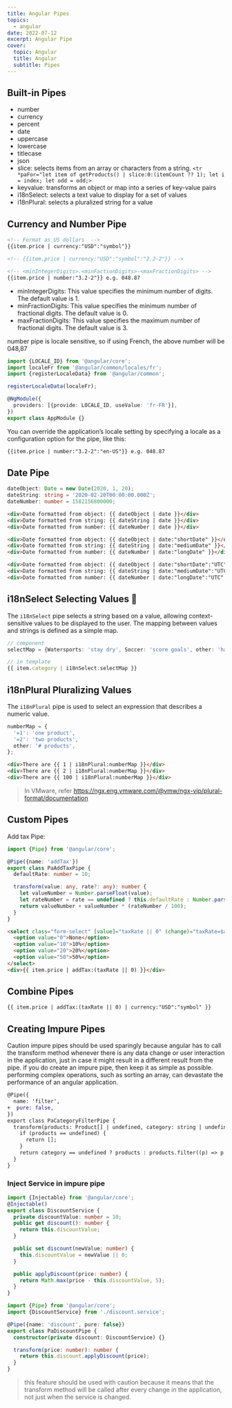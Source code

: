 ```yaml
---
title: Angular Pipes
topics:
  - angular
date: 2022-07-12
excerpt: Angular Pipe
cover:
  topic: Angular
  title: Angular
  subtitle: Pipes
---
```


## Built-in Pipes

- number
- currency
- percent
- date
- uppercase
- lowercase
- titlecase
- json
- slice: selects items from an array or characters from a string.
  `<tr *paFor="let item of getProducts() | slice:0:(itemCount ?? 1); let i = index; let odd = odd;>`
- keyvalue: transforms an object or map into a series of key-value pairs
- i18nSelect: selects a text value to display for a set of values
- i18nPlural: selects a pluralized string for a value

## Currency and Number Pipe

```html
<!-- Format as US dollars  -->
{{item.price | currency:"USD":"symbol"}}

<!-- {{item.price | currency:"USD":"symbol":"2.2-2"}} -->

<!-- <minIntegerDigits>.<minFactionDigits>-<maxFractionDigits> -->
{{item.price | number:"3.2-2"}} e.g. 048.87
```

- minIntegerDigits: This value specifies the minimum number of digits. The default value is 1.
- minFractionDigits: This value specifies the minimum number of fractional digits. The default value is 0.
- maxFractionDigits: This value specifies the maximum number of fractional digits. The default value is 3.

number pipe is locale sensitive, so if using French, the above number will be 048,87

```ts
import {LOCALE_ID} from '@angular/core';
import localeFr from '@angular/common/locales/fr';
import {registerLocaleData} from '@angular/common';

registerLocaleData(localeFr);

@NgModule({
  providers: [{provide: LOCALE_ID, useValue: 'fr-FR'}],
})
export class AppModule {}
```

You can override the application’s locale setting by specifying a locale as a configuration option for the pipe, like
this:

```html
{{item.price | number:"3.2-2":"en-US"}} e.g. 048.87
```

## Date Pipe

```ts
dateObject: Date = new Date(2020, 1, 20);
dateString: string = '2020-02-20T00:00:00.000Z';
dateNumber: number = 1582156800000;
```

```html
<div>Date formatted from object: {{ dateObject | date }}</div>
<div>Date formatted from string: {{ dateString | date }}</div>
<div>Date formatted from number: {{ dateNumber | date }}</div>
```

<Table
  columns={['Name', 'Description']}
  data={[
    [
      'short',
      'equivalent to the component string M/d/yy, h:mm a. It presents the date in a concise format, including the time component.',
    ],
    [
      'medium',
      'equivalent to the component string MMM d, y, h:mm:ss a. It presents the date as a more expansive format, including the time component.',
    ],
    [
      'shortDate',
      'equivalent to the component string M/d/yy. It presents the date in a concise format and excludes the time component.',
    ],
    [
      'mediumDate',
      'equivalent to the component string MMM d, y. It presents the date in a more expansive format and excludes the time component.',
    ],
    ['longDate', 'equivalent to the component string MMMM d, y. It presents the date and excludes the time component.'],
    [
      'fullDate',
      'equivalent to the component string EEEE, MMMM d, y. It presents the date fully and excludes the date format.',
    ],
    ['shortTime', 'equivalent to the component string h:mm a.'],
    ['mediumTime', 'equivalent to the component string h:mm:ss a.'],
  ]}
/>

```html
<div>Date formatted from object: {{ dateObject | date:"shortDate" }}</div>
<div>Date formatted from string: {{ dateString | date:"mediumDate" }}</div>
<div>Date formatted from number: {{ dateNumber | date:"longDate" }}</div>

<div>Date formatted from object: {{ dateObject | date:"shortDate":"UTC":"fr-FR" }}</div>
<div>Date formatted from string: {{ dateString | date:"mediumDate":"UTC":"fr-FR" }}</div>
<div>Date formatted from number: {{ dateNumber | date:"longDate":"UTC":"fr-FR" }}</div>
```

## i18nSelect Selecting Values 👏

The `i18nSelect` pipe selects a string based on a value, allowing context-sensitive values to be displayed to the user.
The mapping between values and strings is defined as a simple map.

```ts
// component
selectMap = {Watersports: 'stay dry', Soccer: 'score goals', other: 'have fun'};

// in template
{{ item.category | i18nSelect:selectMap }}
```

## i18nPlural Pluralizing Values

The `i18nPlural` pipe is used to select an expression that describes a numeric value.

```ts
numberMap = {
  '=1': 'one product',
  '=2': 'two products',
  other: '# products',
};
```

```html
<div>There are {{ 1 | i18nPlural:numberMap }}</div>
<div>There are {{ 2 | i18nPlural:numberMap }}</div>
<div>There are {{ 100 | i18nPlural:numberMap }}</div>
```

> In VMware, refer https://ngx.eng.vmware.com/@vmw/ngx-vip/plural-format/documentation

## Custom Pipes

Add tax Pipe:

```ts
import {Pipe} from '@angular/core';

@Pipe({name: 'addTax'})
export class PaAddTaxPipe {
  defaultRate: number = 10;

  transform(value: any, rate?: any): number {
    let valueNumber = Number.parseFloat(value);
    let rateNumber = rate == undefined ? this.defaultRate : Number.parseInt(rate);
    return valueNumber + valueNumber * (rateNumber / 100);
  }
}
```

```html
<select class="form-select" [value]="taxRate || 0" (change)="taxRate=$any($event).target.value">
  <option value="0">None</option>
  <option value="10">10%</option>
  <option value="20">20%</option>
  <option value="50">50%</option>
</select>
<div>{{ item.price | addTax:(taxRate || 0) }}</div>
```

## Combine Pipes

```html
{{ item.price | addTax:(taxRate || 0) | currency:"USD":"symbol" }}
```

## Creating Impure Pipes

<Quote color="red">
  Caution impure pipes should be used sparingly because angular has to call the transform method whenever there is any
  data change or user interaction in the application, just in case it might result in a different result from the pipe.
  if you do create an impure pipe, then keep it as simple as possible. performing complex operations, such as sorting an
  array, can devastate the performance of an angular application.
</Quote>

```diff
@Pipe({
  name: 'filter',
+  pure: false,
})
export class PaCategoryFilterPipe {
  transform(products: Product[] | undefined, category: string | undefined): Product[] {
    if (products == undefined) {
      return [];
    }
    return category == undefined ? products : products.filter((p) => p.category == category);
  }
}
```

### Inject Service in impure pipe

```ts
import {Injectable} from '@angular/core';
@Injectable()
export class DiscountService {
  private discountValue: number = 10;
  public get discount(): number {
    return this.discountValue;
  }

  public set discount(newValue: number) {
    this.discountValue = newValue || 0;
  }

  public applyDiscount(price: number) {
    return Math.max(price - this.discountValue, 5);
  }
}
```

```ts
import {Pipe} from '@angular/core';
import {DiscountService} from './discount.service';

@Pipe({name: 'discount', pure: false})
export class PaDiscountPipe {
  constructor(private discount: DiscountService) {}

  transform(price: number): number {
    return this.discount.applyDiscount(price);
  }
}
```

> this feature should be used with caution because it means that the transform method will be called after every change
> in the application, not just when the service is changed.
